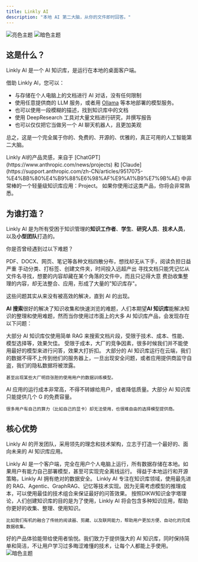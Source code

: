 ```yaml
---
title: Linkly AI
description: "本地 AI 第二大脑，从你的文件即时回答。"
---
```


<img
  className="block dark:hidden"
  src="/images/hero-light-zh.webp"
  alt="亮色主题"
/>
<img
  className="hidden dark:block"
  src="/images/hero-dark-zh.webp"
  alt="暗色主题"
/>

## 这是什么？

Linkly AI 是一个 AI 知识库，是运行在本地的桌面客户端。

借助 Linkly AI，您可以：

- 与存储在个人电脑上的文档进行 AI 对话，没有任何限制
- 使用任意提供商的 LLM 服务，或者用 [Ollama](https://ollama.com/) 等本地部署的模型服务。
- 也可以使用一段模糊的描述，找到知识库中的文档
- 使用 DeepResearch 工具对大量文档进行研究，并撰写报告
- 也可以仅仅把它当做另一个 AI 聊天机器人，且更加美观

总之，这是一个完全属于你的、免费的、开源的、优雅的，真正可用的人工智能第二大脑。

<Tip>
  Linkly AI的产品灵感，来自于 [ChatGPT](https://www.anthropic.com/news/projects)
  和
  [Claude](https://support.anthropic.com/zh-CN/articles/9517075-%E4%BB%80%E4%B9%88%E6%98%AF%E9%A1%B9%E7%9B%AE)
  中非常棒的一个轻量级知识库应用：Project。
  如果你使用过这类产品，你将会非常熟悉。
</Tip>

## 为谁打造？

Linkly AI 是为所有受困于知识管理的**知识工作者**、**学生**、**研究人员**、**技术人员**，以及**小型团队**打造的。

你是否曾经遇到过以下难题？

<CardGroup cols={2}>
  <Card title="信息碎片泛滥" icon="file-lines" iconType="duotone">
    PDF、DOCX、网页、笔记等各种文档四散分布，想找却无从下手，阅读负担日益严重
  </Card>
  <Card title="知识整理费时费力" icon="folder-tree" iconType="duotone">
    手动分类、打标签、创建文件夹，时间投入远超产出
  </Card>
  <Card title="搜索效率低下" icon="magnifying-glass" iconType="duotone">
    寻找文档只能凭记忆从文件名寻找，想要的内容却藏在某个角落的文件中，而且只记得大意
  </Card>
  <Card title="知识利用难，成了知识仓鼠" icon="box-archive" iconType="duotone">
    费劲收集整理的内容，却无法整合、应用，形成了大量的"知识库存"。
  </Card>
</CardGroup>

这些问题其实从来没有被高效的解决，直到 AI 的出现。

**AI 搜索**很好的解决了知识收集和快速浏览的难题，人们本期望**AI 知识库**能解决知识的整理和使用难题，然而当你使用过市面上的大多 AI 知识库产品，会发现存在以下问题：

<AccordionGroup>
  <Accordion title="回答不准确，幻觉严重">
    大部分 AI 知识库仅使用简单 RAG 来搜索文档片段，受限于技术、成本、性能、模型选择等，效果欠佳。
  </Accordion>
  <Accordion title="模型选择受限">
    受限于成本，大厂的竞争因素，很多时候我们并不能使用最好的模型来进行问答，效果大打折扣。
  </Accordion>
  <Accordion title="数据隐私，令人堪忧">
    大部分的 AI 知识库运行在云端，我们的数据不得不上传到他们的服务器上，一旦出现安全问题，或者应用提供商监守自盗，我们的隐私数据将被泄露。

    甚至出现某些大厂明目张胆的使用用户的数据训练模型。

  </Accordion>
  <Accordion title="容量受限，成本高昂">
    AI 应用的运行成本非常高，不得不转嫁给用户，或者降低质量。大部分 AI 知识库只能提供几个 G 的免费容量。
    
    很多用户有自己的算力（比如自己的显卡）却无法使用，也很难自由的选择模型提供商。
  </Accordion>
</AccordionGroup>

## 核心优势

Linkly AI 的开发团队，采用领先的理念和技术架构，立志于打造一个最好的、面向未来的 AI 知识库应用。

<CardGroup cols={1}>
  <Card title="本地优先" icon="laptop" horizontal="horizontal" iconType="duotone">
    Linkly AI 是一个客户端，完全在用户个人电脑上运行，所有数据存储在本地。如果用户有能力自己部署模型，甚至可实现完全离线运行。
  </Card>
  <Card title="数据安全" icon="shield-check" horizontal="horizontal" iconType="duotone">
    得益于本地运行和开源策略，Linkly AI 拥有绝对的数据安全。
  </Card>
  <Card title="最准确" icon="bullseye" horizontal="horizontal" iconType="duotone">
    Linkly AI 专注在知识库领域，使用最先进的 RAG、Agentic、GraphRAG、记忆等技术实现。因为无需考虑模型的推理成本，可以使用最佳的技术组合来保证最好的问答效果。
  </Card>
  <Card title="丰富的知识应用" icon="brain" horizontal="horizontal" iconType="duotone">
    按照DIKW知识金字塔理论，人们创建知识库的目的是为了使用，Linkly AI 将会包含多种知识应用，帮助你更好的收集、整理、使用知识。

    比如我们有机的融合了传统的阅读器、剪藏、以及联网能力，帮助用户更加方便、自动化的完成数据收集。

  </Card>
  <Card title="一流的用户体验" icon="star" horizontal="horizontal" iconType="duotone">
    好的产品体验能带给使用者愉悦。我们致力于提供强大的 AI 知识库，同时保持简单和简洁，不让用户学习过多晦涩难懂的技术，让每个人都能上手使用。
  </Card>
</CardGroup>
<Frame>
<img
  className=""
  src="/images/gallery01.webp"
  alt="暗色主题"
/>
</Frame>
